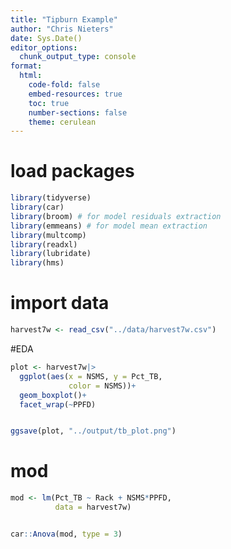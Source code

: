 ```yaml
---
title: "Tipburn Example"
author: "Chris Nieters"
date: Sys.Date()
editor_options:
  chunk_output_type: console
format:
  html:
    code-fold: false
    embed-resources: true
    toc: true
    number-sections: false
    theme: cerulean
---
```

# load packages
```r

library(tidyverse)
library(car)
library(broom) # for model residuals extraction
library(emmeans) # for model mean extraction
library(multcomp)
library(readxl)
library(lubridate)
library(hms)

```
# import data
```r

harvest7w <- read_csv("../data/harvest7w.csv")

```

#EDA
```r

plot <- harvest7w|>
  ggplot(aes(x = NSMS, y = Pct_TB,
             color = NSMS))+
  geom_boxplot()+
  facet_wrap(~PPFD)


ggsave(plot, "../output/tb_plot.png")

```

# mod
```r


mod <- lm(Pct_TB ~ Rack + NSMS*PPFD,
          data = harvest7w)


car::Anova(mod, type = 3)


```

